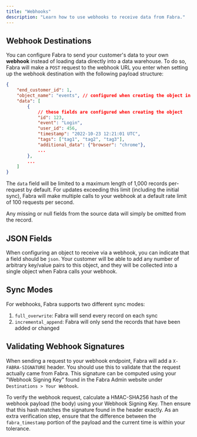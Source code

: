 ```yaml
---
title: "Webhooks"
description: "Learn how to use webhooks to receive data from Fabra."
---
```


## Webhook Destinations

You can configure Fabra to send your customer's data to your own **webhook** instead of loading data directly into a data warehouse.
To do so, Fabra will make a `POST` request to the webhook URL you enter when setting up the webhook destination with the following
payload structure:
```json
{
    "end_customer_id": 1,
    "object_name": "events", // configured when creating the object in Fabra
    "data": [
        {
            // these fields are configured when creating the object
            "id": 123,
            "event": "Login",
            "user_id": 456,
            "timestamp": "2022-10-23 12:21:01 UTC",
            "tags": ["tag1", "tag2", "tag3"],
            "additional_data": {"browser": "chrome"},
            ...
        },
        ...
    ]
}
```

The `data` field will be limited to a maximum length of 1,000 records per-request by default. For updates exceeding this limit (including the
initial sync), Fabra will make multiple calls to your webhook at a default rate limit of 100 requests per second.

<Note>Any missing or null fields from the source data will simply be omitted from the record.</Note>

## JSON Fields

When configuring an object to receive via a webhook, you can indicate that a field should be `json`. Your customer will be able to add any number
of arbitrary key/value pairs to this object, and they will be collected into a single object when Fabra calls your webhook.

## Sync Modes

For webhooks, Fabra supports two different sync modes:
1. `full_overwrite`: Fabra will send every record on each sync
2. `incremental_append`: Fabra will only send the records that have been added or changed

## Validating Webhook Signatures

When sending a request to your webhook endpoint, Fabra will add a `X-FABRA-SIGNATURE` header. You should use this to validate that the request actually
came from Fabra. This signature can be computed using your "Webhook Signing Key" found in the Fabra Admin website under `Destinations > Your Webhook`.

To verify the webhook request, calculate a HMAC-SHA256 hash of the webhook payload (the body) using your Webhook Signing Key. Then ensure that this hash
matches the signature found in the header exactly. As an extra verification step, ensure that the difference between the `fabra_timestamp` portion of
the payload and the current time is within your tolerance.
